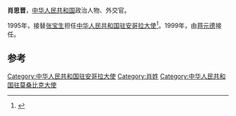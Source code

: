 '''肖思晋'''，[[中华人民共和国|中华人民共和国]]政治人物、外交官。

1995年，接替[[张宝生|张宝生]]担任[[中国驻安哥拉大使列表|中华人民共和国驻安哥拉大使]]<ref>{{cite web|author=中华人民共和国外交部|title=中国驻安哥拉历任大使|url=http://www.mfa.gov.cn/chn/pds/ziliao/wjrw/2167/2170/t9176.htm|publisher=中华人民共和国外交部|accessdate=2012-03-03}}</ref>。1999年，由[[蒋元德|蒋元德]]接任。

== 参考 ==
{{reflist}}
{{start box}}
{{s-dip}}
{{succession box|[[張寶生|張寶生]]|[[宓世衡|宓世衡]]|[[中國駐莫桑比克大使列表|中華人民共和國駐莫桑比克大使]]|1989年7月－1993年8月}}
{{succession box|[[张宝生|张宝生]]|[[蒋元德|蒋元德]]|[[中国驻安哥拉大使列表|中华人民共和国驻安哥拉大使]]|1995年3月-1999年2月}}
{{end box}}
{{中国政治人物小作品}}

[[Category:中华人民共和国驻安哥拉大使|Category:中华人民共和国驻安哥拉大使]]
[[Category:肖姓|Category:肖姓]]
[[Category:中华人民共和国驻莫桑比克大使|Category:中华人民共和国驻莫桑比克大使]]